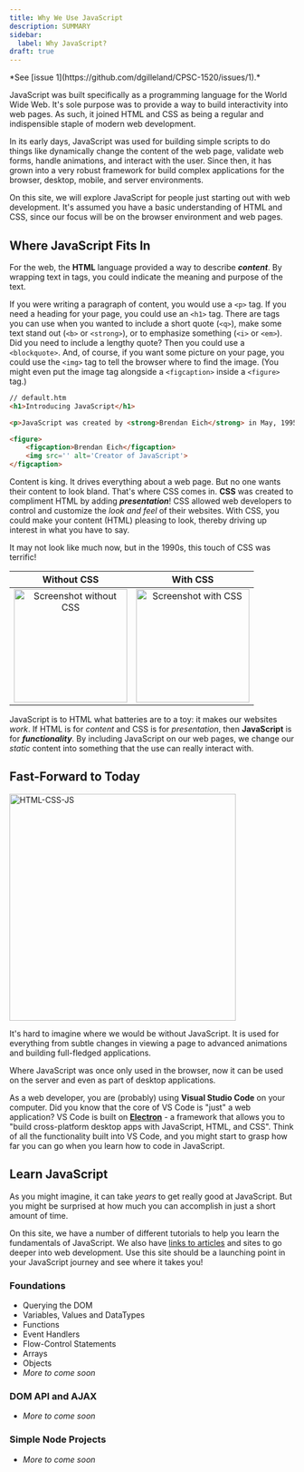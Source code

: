 ```yaml
---
title: Why We Use JavaScript
description: SUMMARY
sidebar:
  label: Why JavaScript?
draft: true
---
```



<Aside title="Work-In-Progress (WIP)" type="caution">
*See [issue 1](https://github.com/dgilleland/CPSC-1520/issues/1).*
</Aside>



JavaScript was built specifically as a programming language for the World Wide Web. It's sole purpose was to provide a way to build interactivity into web pages. As such, it joined HTML and CSS as being a regular and indispensible staple of modern web development.

In its early days, JavaScript was used for building simple scripts to do things like dynamically change the content of the web page, validate web forms, handle animations, and interact with the user. Since then, it has grown into a very robust framework for build complex applications for the browser, desktop, mobile, and server environments.

On this site, we will explore JavaScript for people just starting out with web development. It's assumed you have a basic understanding of HTML and CSS, since our focus will be on the browser environment and web pages.

## Where JavaScript Fits In

For the web, the **HTML** language provided a way to describe ***content***. By wrapping text in tags, you could indicate the meaning and purpose of the text.

If you were writing a paragraph of content, you would use a `<p>` tag. If you need a heading for your page, you could use an `<h1>` tag. There are tags you can use when you wanted to include a short quote (`<q>`), make some text stand out (`<b>` or `<strong>`), or to emphasize something (`<i>` or `<em>`). Did you need to include a lengthy quote? Then you could use a `<blockquote>`. And, of course, if you want some picture on your page, you could use the `<img>` tag to tell the browser where to find the image. (You might even put the image tag alongside a `<figcaption>` inside a `<figure>` tag.)

```html
// default.htm
<h1>Introducing JavaScript</h1>

<p>JavaScript was created by <strong>Brendan Eich</strong> in May, 1995. He created it in <em>10 days</em>!</p>

<figure>
    <figcaption>Brendan Eich</figcaption>
    <img src='' alt='Creator of JavaScript'>
</figcaption>
```

Content is king. It drives everything about a web page. But no one wants their content to look bland. That's where CSS comes in. **CSS** was created to compliment HTML by adding ***presentation***! CSS allowed web developers to control and customize the *look and feel* of their websites. With CSS, you could make your content (HTML) pleasing to look, thereby driving up interest in what you have to say.

<Aside title="Web Pages in 1995">
It may not look like much now, but in the 1990s, this touch of CSS was terrific!

| Without CSS | With CSS |
|:-----------:|:--------:|
| <Image src={htmlOnly} alt="Screenshot without CSS" height="200" /> | <Image src={htmlCss} alt="Screenshot with CSS" height="200" /> |
</Aside>


JavaScript is to HTML what batteries are to a toy: it makes our websites *work*. If HTML is for *content* and CSS is for *presentation*, then **JavaScript** is for ***functionality***. By including JavaScript on our web pages, we change our *static* content into something that the use can really interact with.

## Fast-Forward to Today

<Image src={goodDesign} alt="HTML-CSS-JS" class="float-end ml-3" width="400" />

It's hard to imagine where we would be without JavaScript. It is used for everything from subtle changes in viewing a page to advanced animations and building full-fledged applications.

Where JavaScript was once only used in the browser, now it can be used on the server and even as part of desktop applications.

As a web developer, you are (probably) using **Visual Studio Code** on your computer. Did you know that the core of VS Code is "just" a web application? VS Code is built on <a target="_blank" href="https://www.electronjs.org/">**Electron**</a> - a framework that allows you to "build cross-platform desktop apps with JavaScript, HTML, and CSS". Think of all the functionality built into VS Code, and you might start to grasp how far you can go when you learn how to code in JavaScript.

## Learn JavaScript

As you might imagine, it can take *years* to get really good at JavaScript. But you might be surprised at how much you can accomplish in just a short amount of time.

On this site, we have a number of different tutorials to help you learn the fundamentals of JavaScript. We also have [links to articles](/CPSC-1520/about/bonus/) and sites to go deeper into web development. Use this site should be a launching point in your JavaScript journey and see where it takes you!

### Foundations

- <LinkButton variant="minimal" href="/CPSC-1520/tutorials/0030/">Querying the DOM</LinkButton>
- Variables, Values and DataTypes
- Functions
- Event Handlers
- Flow-Control Statements
- Arrays
- Objects
- *More to come soon*

### DOM API and AJAX

- *More to come soon*

### Simple Node Projects

- *More to come soon*





